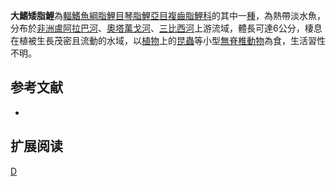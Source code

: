 {{Speciesbox 
| genus = Nannocharax
| species = macropterus
| status = LC
| status_system = IUCN3.1
| authority =  [[Pellegrin|Pellegrin]], 1926
| synonyms = 
}}
'''大鰭矮脂鯉'''為[[輻鰭魚綱|輻鰭魚綱]][[脂鯉目|脂鯉目]][[琴脂鯉亞目|琴脂鯉亞目]][[複齒脂鯉科|複齒脂鯉科]]的其中一[[種|種]]，為熱帶淡水魚，分布於[[非洲|非洲]][[盧阿拉巴河|盧阿拉巴河]]、[[奧塔萬戈河|奧塔萬戈河]]、[[三比西河|三比西河]]上游流域，體長可達6公分，棲息在植被生長茂密且流動的水域，以[[植物|植物]]上的[[昆蟲|昆蟲]]等小型[[無脊椎動物|無脊椎動物]]為食，生活習性不明。

==参考文献==
{{refbegin}}
*{{FishBase_species|genus=Nannocharax|species=macropterus|year=2014|month=2}}
{{refend}}

== 扩展阅读 ==
{{refbegin}}
{{wikispecies-inline|Nannocharax macropterus|大鰭矮脂鯉}}
{{refend}}

{{Taxonbar|from=Q48398}}

[[Category:矮脂鯉屬|D]]


{{魚類小作品}}